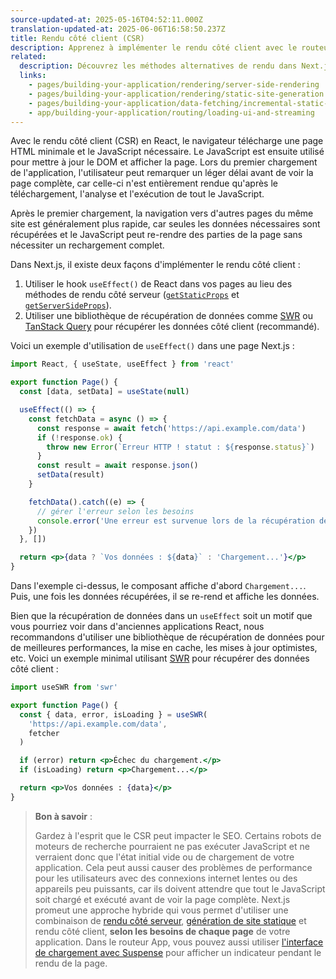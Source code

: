 ```yaml
---
source-updated-at: 2025-05-16T04:52:11.000Z
translation-updated-at: 2025-06-06T16:58:50.237Z
title: Rendu côté client (CSR)
description: Apprenez à implémenter le rendu côté client avec le routeur Pages.
related:
  description: Découvrez les méthodes alternatives de rendu dans Next.js.
  links:
    - pages/building-your-application/rendering/server-side-rendering
    - pages/building-your-application/rendering/static-site-generation
    - pages/building-your-application/data-fetching/incremental-static-regeneration
    - app/building-your-application/routing/loading-ui-and-streaming
---
```


Avec le rendu côté client (CSR) en React, le navigateur télécharge une page HTML minimale et le JavaScript nécessaire. Le JavaScript est ensuite utilisé pour mettre à jour le DOM et afficher la page. Lors du premier chargement de l'application, l'utilisateur peut remarquer un léger délai avant de voir la page complète, car celle-ci n'est entièrement rendue qu'après le téléchargement, l'analyse et l'exécution de tout le JavaScript.

Après le premier chargement, la navigation vers d'autres pages du même site est généralement plus rapide, car seules les données nécessaires sont récupérées et le JavaScript peut re-rendre des parties de la page sans nécessiter un rechargement complet.

Dans Next.js, il existe deux façons d'implémenter le rendu côté client :

1. Utiliser le hook `useEffect()` de React dans vos pages au lieu des méthodes de rendu côté serveur ([`getStaticProps`](/docs/pages/building-your-application/data-fetching/get-static-props) et [`getServerSideProps`](/docs/pages/building-your-application/data-fetching/get-server-side-props)).
2. Utiliser une bibliothèque de récupération de données comme [SWR](https://swr.vercel.app/) ou [TanStack Query](https://tanstack.com/query/latest/) pour récupérer les données côté client (recommandé).

Voici un exemple d'utilisation de `useEffect()` dans une page Next.js :

```jsx filename="pages/index.js"
import React, { useState, useEffect } from 'react'

export function Page() {
  const [data, setData] = useState(null)

  useEffect(() => {
    const fetchData = async () => {
      const response = await fetch('https://api.example.com/data')
      if (!response.ok) {
        throw new Error(`Erreur HTTP ! statut : ${response.status}`)
      }
      const result = await response.json()
      setData(result)
    }

    fetchData().catch((e) => {
      // gérer l'erreur selon les besoins
      console.error('Une erreur est survenue lors de la récupération des données : ', e)
    })
  }, [])

  return <p>{data ? `Vos données : ${data}` : 'Chargement...'}</p>
}
```

Dans l'exemple ci-dessus, le composant affiche d'abord `Chargement...`. Puis, une fois les données récupérées, il se re-rend et affiche les données.

Bien que la récupération de données dans un `useEffect` soit un motif que vous pourriez voir dans d'anciennes applications React, nous recommandons d'utiliser une bibliothèque de récupération de données pour de meilleures performances, la mise en cache, les mises à jour optimistes, etc. Voici un exemple minimal utilisant [SWR](https://swr.vercel.app/) pour récupérer des données côté client :

```jsx filename="pages/index.js"
import useSWR from 'swr'

export function Page() {
  const { data, error, isLoading } = useSWR(
    'https://api.example.com/data',
    fetcher
  )

  if (error) return <p>Échec du chargement.</p>
  if (isLoading) return <p>Chargement...</p>

  return <p>Vos données : {data}</p>
}
```

> **Bon à savoir** :
>
> Gardez à l'esprit que le CSR peut impacter le SEO. Certains robots de moteurs de recherche pourraient ne pas exécuter JavaScript et ne verraient donc que l'état initial vide ou de chargement de votre application. Cela peut aussi causer des problèmes de performance pour les utilisateurs avec des connexions internet lentes ou des appareils peu puissants, car ils doivent attendre que tout le JavaScript soit chargé et exécuté avant de voir la page complète. Next.js promeut une approche hybride qui vous permet d'utiliser une combinaison de [rendu côté serveur](/docs/pages/building-your-application/rendering/server-side-rendering), [génération de site statique](/docs/pages/building-your-application/rendering/static-site-generation) et rendu côté client, **selon les besoins de chaque page** de votre application. Dans le routeur App, vous pouvez aussi utiliser [l'interface de chargement avec Suspense](/docs/app/building-your-application/routing/loading-ui-and-streaming) pour afficher un indicateur pendant le rendu de la page.
